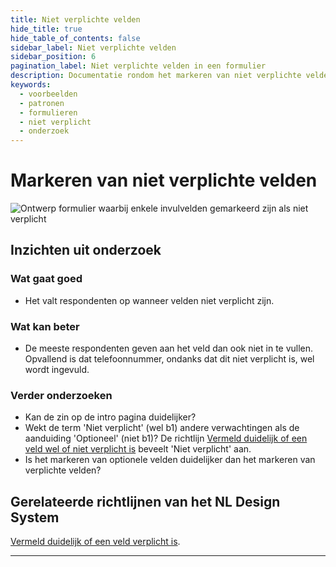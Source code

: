 ```yaml
---
title: Niet verplichte velden
hide_title: true
hide_table_of_contents: false
sidebar_label: Niet verplichte velden
sidebar_position: 6
pagination_label: Niet verplichte velden in een formulier
description: Documentatie rondom het markeren van niet verplichte velden in een formulier
keywords:
  - voorbeelden
  - patronen
  - formulieren
  - niet verplicht
  - onderzoek
---
```



# Markeren van niet verplichte velden

![Ontwerp formulier waarbij enkele invulvelden gemarkeerd zijn als niet verplicht](https://raw.githubusercontent.com/nl-design-system/documentatie/assets/voorbeeld_formulier_niet-verplicht.png)

## Inzichten uit onderzoek

### Wat gaat goed

- Het valt respondenten op wanneer velden niet verplicht zijn.

### Wat kan beter

- De meeste respondenten geven aan het veld dan ook niet in te vullen. Opvallend is dat telefoonnummer, ondanks dat dit niet verplicht is, wel wordt ingevuld.

### Verder onderzoeken

- Kan de zin op de intro pagina duidelijker?
- Wekt de term 'Niet verplicht' (wel b1) andere verwachtingen als de aanduiding 'Optioneel' (niet b1)? De richtlijn [Vermeld duidelijk of een veld wel of niet verplicht is](/richtlijnen/formulieren/voorkom-fouten/verplichte-velden/) beveelt 'Niet verplicht' aan.
- Is het markeren van optionele velden duidelijker dan het markeren van verplichte velden?

<VideoPlayer videoId="-8QWdnAesT4" />

## Gerelateerde richtlijnen van het NL Design System

[Vermeld duidelijk of een veld verplicht is](/richtlijnen/formulieren/voorkom-fouten/verplichte-velden/).

<ResearchInfo />

---

<PatternFooterInfo />
